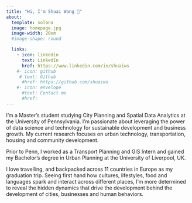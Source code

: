 ```yaml
---
title: "Hi, I'm Shuai Wang 👋"
about:
  template: solana
  image: homepage.jpg
  image-width: 20em
  #image-shape: round

  links:
    - icon: linkedin
      text: LinkedIn
      href: https://www.linkedin.com/in/shuaiws
    #- icon: github
     # text: Github
      #href: https://github.com/shuaiwo
    #- icon: envelope
      #text: Contact me
      #href: 
---
```


I'm a Master's student studying City Planning and Spatial Data Analytics at the University of Pennsylvania. I'm passionate about leveraging the power of data science and technology for sustainable development and business growth. My current research focuses on urban technology, transportation, housing and community development.

Prior to Penn, I worked as a Transport Planning and GIS Intern and gained my Bachelor's degree in Urban Planning at the University of Liverpool, UK.

I love travelling, and backpacked across 11 countries in Europe as my graduation trip. Seeing first hand how cultures, lifestyles, food and languages spark and interact across different places, I'm more determined to reveal the hidden dynamics that drive the development behind the development of cities, businesses and human behaviors.
